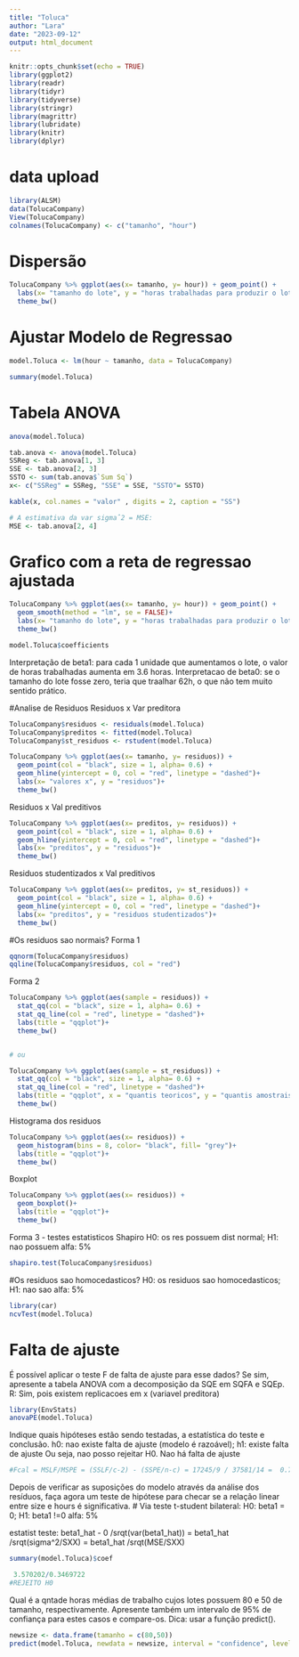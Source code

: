 ```yaml
---
title: "Toluca"
author: "Lara"
date: "2023-09-12"
output: html_document
---
```



```r
knitr::opts_chunk$set(echo = TRUE)
library(ggplot2)
library(readr)
library(tidyr)
library(tidyverse)
library(stringr)
library(magrittr)
library(lubridate)
library(knitr)
library(dplyr)
```

# data upload
```r
library(ALSM)
data(TolucaCompany)
View(TolucaCompany)
colnames(TolucaCompany) <- c("tamanho", "hour")
```

# Dispersão
```r
TolucaCompany %>% ggplot(aes(x= tamanho, y= hour)) + geom_point() +
  labs(x= "tamanho do lote", y = "horas trabalhadas para produzir o lote")+
  theme_bw()

```
# Ajustar Modelo de Regressao
```r
model.Toluca <- lm(hour ~ tamanho, data = TolucaCompany)
```

```r
summary(model.Toluca)
```

# Tabela ANOVA
```r
anova(model.Toluca)

```

```r
tab.anova <- anova(model.Toluca)
SSReg <- tab.anova[1, 3]
SSE <- tab.anova[2, 3]
SSTO <- sum(tab.anova$`Sum Sq`)
x<- c("SSReg" = SSReg, "SSE" = SSE, "SSTO"= SSTO)

kable(x, col.names = "valor" , digits = 2, caption = "SS")

# A estimativa da var sigmaˆ2 = MSE:
MSE <- tab.anova[2, 4]

```

# Grafico com a reta de regressao ajustada
```r
TolucaCompany %>% ggplot(aes(x= tamanho, y= hour)) + geom_point() +
  geom_smooth(method = "lm", se = FALSE)+
  labs(x= "tamanho do lote", y = "horas trabalhadas para produzir o lote")+
  theme_bw()
```

```r
model.Toluca$coefficients
```

Interpretação de beta1:  para cada 1 unidade que aumentamos o lote, o valor de horas trabalhadas aumenta em 3.6 horas.
Interpretacao de beta0: se o tamanho do lote fosse zero, teria que traalhar 62h, o que não tem muito sentido prático.


#Analise de Residuos
Residuos x Var preditora
```r
TolucaCompany$residuos <- residuals(model.Toluca)
TolucaCompany$preditos <- fitted(model.Toluca)
TolucaCompany$st_residuos <- rstudent(model.Toluca)
```

```r
TolucaCompany %>% ggplot(aes(x= tamanho, y= residuos)) + 
  geom_point(col = "black", size = 1, alpha= 0.6) +
  geom_hline(yintercept = 0, col = "red", linetype = "dashed")+
  labs(x= "valores x", y = "residuos")+
  theme_bw()
```


Residuos x Val preditivos
```r
TolucaCompany %>% ggplot(aes(x= preditos, y= residuos)) + 
  geom_point(col = "black", size = 1, alpha= 0.6) +
  geom_hline(yintercept = 0, col = "red", linetype = "dashed")+
  labs(x= "preditos", y = "residuos")+
  theme_bw()

```
Residuos studentizados x Val preditivos
```r
TolucaCompany %>% ggplot(aes(x= preditos, y= st_residuos)) + 
  geom_point(col = "black", size = 1, alpha= 0.6) +
  geom_hline(yintercept = 0, col = "red", linetype = "dashed")+
  labs(x= "preditos", y = "residuos studentizados")+
  theme_bw()

```

#Os residuos sao normais?
Forma 1
```r
qqnorm(TolucaCompany$residuos)
qqline(TolucaCompany$residuos, col = "red")
```
Forma 2
```r
TolucaCompany %>% ggplot(aes(sample = residuos)) + 
  stat_qq(col = "black", size = 1, alpha= 0.6) +
  stat_qq_line(col = "red", linetype = "dashed")+
  labs(title = "qqplot")+
  theme_bw()


# ou

TolucaCompany %>% ggplot(aes(sample = st_residuos)) + 
  stat_qq(col = "black", size = 1, alpha= 0.6) +
  stat_qq_line(col = "red", linetype = "dashed")+
  labs(title = "qqplot", x = "quantis teoricos", y = "quantis amostrais")+
  theme_bw()
```
Histograma dos residuos
```r
TolucaCompany %>% ggplot(aes(x= residuos)) + 
  geom_histogram(bins = 8, color= "black", fill= "grey")+
  labs(title = "qqplot")+
  theme_bw()
```

Boxplot
```r
TolucaCompany %>% ggplot(aes(x= residuos)) + 
  geom_boxplot()+
  labs(title = "qqplot")+
  theme_bw()
```

Forma 3 - testes estatisticos
Shapiro
H0: os res possuem dist normal; H1: nao possuem
alfa: 5%
```r
shapiro.test(TolucaCompany$residuos)
```

#Os residuos sao homocedasticos?
H0: os residuos sao homocedasticos; H1: nao sao
alfa: 5%
```r
library(car)
ncvTest(model.Toluca)
```


# Falta de ajuste
É possível aplicar o teste F de falta de ajuste para esse dados? Se sim, apresente a tabela ANOVA com a decomposição da SQE em SQFA e SQEp. 
R: Sim, pois existem replicacoes em x (variavel preditora)
```r
library(EnvStats)
anovaPE(model.Toluca)
```
Indique quais hipóteses estão sendo testadas, a estatística do teste e conclusão.
h0: nao existe falta de ajuste (modelo é razoável); h1: existe falta de ajuste
Ou seja, nao posso rejeitar H0. Nao há falta de ajuste
```r
#Fcal = MSLF/MSPE = (SSLF/c-2) - (SSPE/n-c) = 17245/9 / 37581/14 =  0.7138 
```


Depois de verificar as suposições do modelo através da análise dos resíduos, faça agora um teste de hipótese para checar se a relação linear entre size e hours é significativa.
# Via teste t-student bilateral:
H0: beta1 = 0; H1: beta1 !=0
alfa: 5%

estatist teste:  beta1_hat - 0 /srqt(var(beta1_hat)) =   beta1_hat /srqt(sigma^2/SXX)  =  beta1_hat /srqt(MSE/SXX)
```r
summary(model.Toluca)$coef
```

```r
 3.570202/0.3469722
#REJEITO H0
```

Qual é a qntade horas médias de trabalho cujos lotes possuem 80 e 50 de tamanho, respectivamente. Apresente também um intervalo de 95% de confiança para estes casos e compare-os. Dica: usar a função predict().
```r
newsize <- data.frame(tamanho = c(80,50))
predict(model.Toluca, newdata = newsize, interval = "confidence", level = 0.95)
```


```r

```


```r

```






